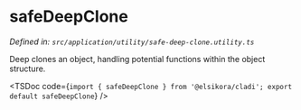 
# safeDeepClone

*Defined in: `src/application/utility/safe-deep-clone.utility.ts`*

Deep clones an object, handling potential functions within the object structure.

<TSDoc code={`import { safeDeepClone } from '@elsikora/cladi'; export default safeDeepClone`} /> 